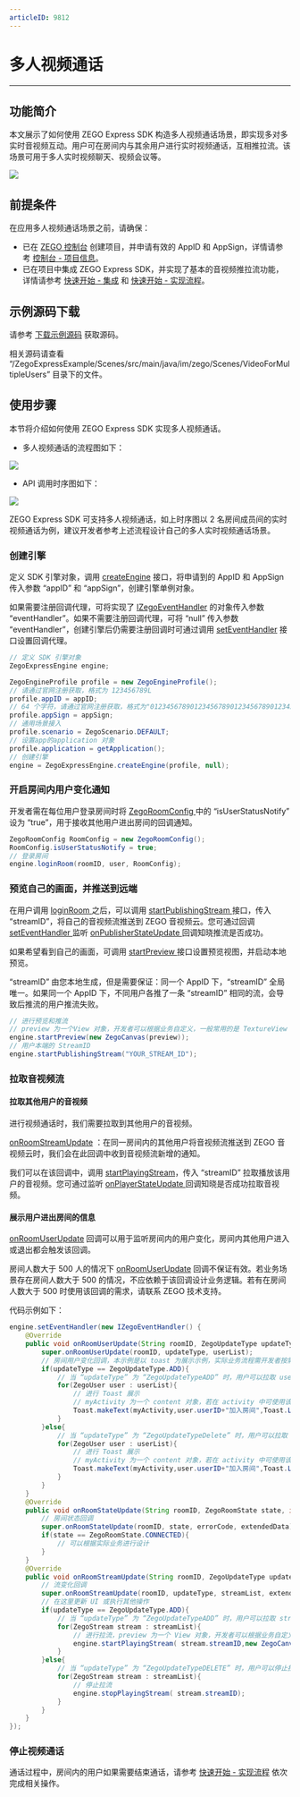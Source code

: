 ```yaml
---
articleID: 9812
---
```

# 多人视频通话

- - -

## 功能简介

本文展示了如何使用 ZEGO Express SDK 构造多人视频通话场景，即实现多对多实时音视频互动。用户可在房间内与其余用户进行实时视频通话，互相推拉流。该场景可用于多人实时视频聊天、视频会议等。

<Frame width="512" height="auto" caption=""><img src="https://storage.zego.im/sdk-doc/Pics/Android/ZegoLiveRoom/videoCommunicationSample.png" /></Frame>

## 前提条件

在应用多人视频通话场景之前，请确保：

- 已在 [ZEGO 控制台](https://console.zego.im) 创建项目，并申请有效的 AppID 和 AppSign，详情请参考 [控制台 - 项目信息](/console/project-info)。
- 已在项目中集成 ZEGO Express SDK，并实现了基本的音视频推拉流功能，详情请参考 [快速开始 - 集成](!Integration/SDK_Integration) 和 [快速开始 - 实现流程](!Integration/Solution_Implementation)。


## 示例源码下载

请参考 [下载示例源码](!DownloadDemo/DownloadDemo) 获取源码。

相关源码请查看 “/ZegoExpressExample/Scenes/src/main/java/im/zego/Scenes/VideoForMultipleUsers” 目录下的文件。

## 使用步骤

本节将介绍如何使用 ZEGO Express SDK 实现多人视频通话。

- 多人视频通话的流程图如下：

<Frame width="512" height="auto" caption=""><img src="https://storage.zego.im/sdk-doc/Pics/Express/Android/eventhandler_process_new.jpeg" /></Frame>

- API 调用时序图如下：

<Frame width="512" height="auto" caption=""><img src="https://storage.zego.im/sdk-doc/Pics/Android/ExpressSDK/Scenes/VideoForMultipleUsers/Video_for_Multiple_Users_android_new.png" /></Frame>

  <Note title="说明">


  ZEGO Express SDK 可支持多人视频通话，如上时序图以 2 名房间成员间的实时视频通话为例，建议开发者参考上述流程设计自己的多人实时视频通话场景。
</Note>


### 创建引擎

定义 SDK 引擎对象，调用 [createEngine](@createEngine) 接口，将申请到的 AppID 和 AppSign 传入参数 “appID” 和 “appSign”，创建引擎单例对象。

如果需要注册回调代理，可将实现了 [IZegoEventHandler](@-IZegoEventHandler) 的对象传入参数 “eventHandler”。如果不需要注册回调代理，可将 “null” 传入参数 “eventHandler”，创建引擎后仍需要注册回调时可通过调用 [setEventHandler](@setEventHandler-ZegoExpressEngine) 接口设置回调代理。


```java
// 定义 SDK 引擎对象
ZegoExpressEngine engine;

ZegoEngineProfile profile = new ZegoEngineProfile();
// 请通过官网注册获取，格式为 123456789L
profile.appID = appID;
// 64 个字符，请通过官网注册获取，格式为"0123456789012345678901234567890123456789012345678901234567890123"
profile.appSign = appSign;
// 通用场景接入
profile.scenario = ZegoScenario.DEFAULT;
// 设置app的application 对象
profile.application = getApplication();
// 创建引擎
engine = ZegoExpressEngine.createEngine(profile, null);
```

### 开启房间内用户变化通知

开发者需在每位用户登录房间时将 [ZegoRoomConfig ](@-ZegoRoomConfig) 中的 “isUserStatusNotify” 设为 “true”，用于接收其他用户进出房间的回调通知。

```java
ZegoRoomConfig RoomConfig = new ZegoRoomConfig();
RoomConfig.isUserStatusNotify = true;
// 登录房间
engine.loginRoom(roomID, user, RoomConfig);
```

### 预览自己的画面，并推送到远端

在用户调用 [loginRoom ](@loginRoom) 之后，可以调用 [startPublishingStream ](@startPublishingStream) 接口，传入 “streamID”，将自己的音视频流推送到 ZEGO 音视频云。您可通过回调 [setEventHandler ](@setEventHandler) 监听 [onPublisherStateUpdate ](@onPublisherStateUpdate) 回调知晓推流是否成功。

如果希望看到自己的画面，可调用 [startPreview ](@startPreview) 接口设置预览视图，并启动本地预览。

“streamID” 由您本地生成，但是需要保证：同一个 AppID 下，“streamID” 全局唯一。如果同一个 AppID 下，不同用户各推了一条 “streamID” 相同的流，会导致后推流的用户推流失败。


```java
// 进行预览和推流
// preview 为一个View 对象，开发者可以根据业务自定义，一般常用的是 TextureView 对象
engine.startPreview(new ZegoCanvas(preview));
// 用户本端的 StreamID
engine.startPublishingStream("YOUR_STREAM_ID");
```

### 拉取音视频流

#### 拉取其他用户的音视频

进行视频通话时，我们需要拉取到其他用户的音视频。

 [onRoomStreamUpdate](@onRoomStreamUpdate) ：在同一房间内的其他用户将音视频流推送到 ZEGO 音视频云时，我们会在此回调中收到音视频流新增的通知。

我们可以在该回调中，调用 [startPlayingStream](@startPlayingStream)，传入 “streamID” 拉取播放该用户的音视频。您可通过监听 [onPlayerStateUpdate ](@onPlayerStateUpdate) 回调知晓是否成功拉取音视频。

#### 展示用户进出房间的信息

[onRoomUserUpdate](@onRoomUserUpdate) 回调可以用于监听房间内的用户变化，房间内其他用户进入或退出都会触发该回调。

<Warning title="注意">


房间人数大于 500 人的情况下 [onRoomUserUpdate](@onRoomUserUpdate) 回调不保证有效。若业务场景存在房间人数大于 500 的情况，不应依赖于该回调设计业务逻辑。若有在房间人数大于 500 时使用该回调的需求，请联系 ZEGO 技术支持。
</Warning>

代码示例如下：

```java
engine.setEventHandler(new IZegoEventHandler() {
    @Override
    public void onRoomUserUpdate(String roomID, ZegoUpdateType updateType, ArrayList<ZegoUser> userList) {
        super.onRoomUserUpdate(roomID, updateType, userList);
        // 房间用户变化回调，本示例是以 toast 为展示示例，实际业务流程需开发者按需设计
        if(updateType == ZegoUpdateType.ADD){
            // 当 “updateType” 为 “ZegoUpdateTypeADD” 时，用户可以拉取 userList 里的用户进行处理
            for(ZegoUser user : userList){
                // 进行 Toast 展示
                // myActivity 为一个 content 对象，若在 activity 中可使用该 Activity 为参数
                Toast.makeText(myActivity,user.userID+"加入房间",Toast.LENGTH_SHORT).show();
            }
        }else{
            // 当 “updateType” 为 “ZegoUpdateTypeDelete” 时，用户可以拉取 userList 里的用户进行处理
            for(ZegoUser user : userList){
                // 进行 Toast 展示
                // myActivity 为一个 content 对象，若在 activity 中可使用该 Activity 为参数
                Toast.makeText(myActivity,user.userID+"加入房间",Toast.LENGTH_SHORT).show();
            }
        }
    }
    @Override
    public void onRoomStateUpdate(String roomID, ZegoRoomState state, int errorCode, JSONObject extendedData) {
        // 房间状态回调
        super.onRoomStateUpdate(roomID, state, errorCode, extendedData);
        if(state == ZegoRoomState.CONNECTED){
            // 可以根据实际业务进行设计
        }
    }
    @Override
    public void onRoomStreamUpdate(String roomID, ZegoUpdateType updateType, ArrayList< ZegoStream > streamList, JSONObject extendedData) {
        // 流变化回调
        super.onRoomStreamUpdate(roomID, updateType, streamList, extendedData);
        // 在这里更新 UI 或执行其他操作
        if(updateType == ZegoUpdateType.ADD){
            // 当 “updateType” 为 “ZegoUpdateTypeADD” 时，用户可以拉取 streamList 里各条音视频流以展示房间内其他用户的画面和声音
            for(ZegoStream stream : streamList){
                // 进行拉流，preview 为一个 View 对象，开发者可以根据业务自定义，一般常用的是 TextureView 对象;在展示多人视频的时候，开发者需要使用不同的 View 承载不同音视频流的画面，保证不同用户的视频不会重叠在一起；此处的示例代码会覆盖当前正在拉流的画面
                engine.startPlayingStream( stream.streamID,new ZegoCanvas(preview));
            }
        }else{
            // 当 “updateType” 为 “ZegoUpdateTypeDELETE” 时，用户可以停止拉取相应的音视频流
            for(ZegoStream stream : streamList){
                // 停止拉流
                engine.stopPlayingStream( stream.streamID);
            }
        }
    }
});
```

### 停止视频通话

通话过程中，房间内的用户如果需要结束通话，请参考 [快速开始 - 实现流程](!Integration/Solution_Implementation#publishingStream#5_2) 依次完成相关操作。
